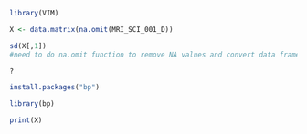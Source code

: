 ```r
library(VIM)
```

```r
X <- data.matrix(na.omit(MRI_SCI_001_D))
```

```r
sd(X[,1])
#need to do na.omit function to remove NA values and convert data frame to matrix to do analysis. 
```

```r
?
```
```r
install.packages("bp")
```

```r
library(bp)
```
```r
print(X)

```

